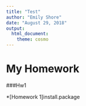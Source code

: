 ```yaml
---
title: "Test"
author: "Emily Shore"
date: "August 29, 2018"
output: 
  html_document: 
    theme: cosmo
---
```



# My Homework

###Hw1

*[Homework 1]install.package